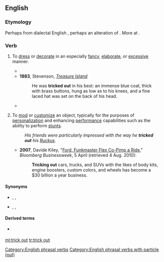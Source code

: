 ==English==

===Etymology===
Perhaps from dialectal English {{m|en|trig out||to dress smartly}}, perhaps an alteration of {{m|en|rig out}}. More at {{l|en|trig}}.

===Verb===
{{en-verb|tricks out|tricking out|tricked out}}

# {{lb|en|informal|transitive|of a person or thing}} To [[dress]] or [[decorate]] in an especially [[fancy]], [[elaborate]], or [[excessive]] manner.
#* {{quote-text|year=1869|author={{w|Mark Twain}}|title=The Innocents Abroad|chapter=50|passage=We went down a flight of fifteen steps below the ground level, and stood in a small chapel '''tricked out''' with tapestry hangings, silver lamps, and oil paintings.}}
#* '''1883''', Stevenson, ''[[s:Treasure Island (1883)|Treasure Island]]''
#*: He was '''tricked out''' in his best: an immense blue coat, thick with brass buttons, hung as low as to his knees, and a fine laced hat was set on the back of his head.
#* {{quote-text|year=1913|author={{w|John Galsworthy}}|title=The Dark Flower|chapter=6|passage=That stare was as if he saw her—a doll '''tricked out''' in garments labelled soul, spirit, rights, responsibilities, dignity, freedom—all so many words.}}
# {{lb|en|informal|transitive|of a [[motor vehicle]], etc.}} To [[mod]] or [[customize]] an object, typically for the purposes of [[personalization]] and enhancing [[performance]] capabilities such as the ability to perform [[stunt]]s.
#: ''His friends were particularly impressed with the way he '''tricked out''' his [[wikipedia:Honda_Ruckus|Ruckus]].''
#* '''2007''', Davide Kiley, "[http://www.businessweek.com/autos/content/apr2007/bw20070405_399949.htm Ford, Funkmaster Flex Co-Pimp a Ride]," ''Bloomberg Businessweek'', 5 April (retrieved 4 Aug. 2010):
#*: '''Tricking out''' cars, trucks, and SUVs with the likes of body kits, engine boosters, custom colors, and wheels has become a $30 billion a year business.

====Synonyms====
* {{sense|dress or decorate in a fancy or elaborate manner}} {{l|en|adorn}}, {{l|en|embellish}}, {{l|en|festoon}}
* {{sense|mod or customize}} {{l|en|customize}}, {{l|en|modify}}, {{l|en|mod}}

====Derived terms====
* {{l|en|tricked out}} {{pos_a}}

[[Category:English phrasal verbs]]
[[Category:English phrasal verbs with particle (out)]]

[[ml:trick out]]
[[tr:trick out]]